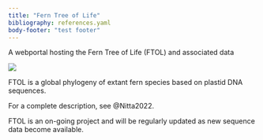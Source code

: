 ```yaml
---
title: "Fern Tree of Life"
bibliography: references.yaml
body-footer: "test footer"
---
```


A webportal hosting the Fern Tree of Life (FTOL) and associated data

![](./images/header_ferns.png){.hero fig-alt="Photo of Crepidomanes minutum by Joel H. Nitta licensed under [CC-BY](https://creativecommons.org/licenses/by/4.0/)"}

FTOL is a global phylogeny of extant fern species based on plastid DNA sequences.

For a complete description, see @Nitta2022.

FTOL is an on-going project and will be regularly updated as new sequence data become available.
